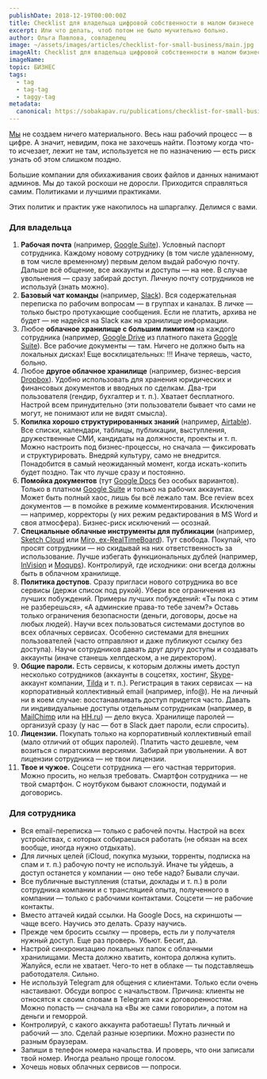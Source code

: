 ```yaml
---
publishDate: 2018-12-19T00:00:00Z
title: Checklist для владельца цифровой собственности в малом бизнесе
excerpt: Или что делать, чтоб потом не было мучительно больно.
author: Ольга Павлова, совладелец
image: ~/assets/images/articles/checklist-for-small-business/main.jpg
imageAlt: Checklist для владельца цифровой собственности в малом бизнесе
imageName:      
topic: БИЗНЕС
tags:
  - tag
  - tag-tag
  - taggy-tag
metadata:
  canonical: https://sobakapav.ru/publications/checklist-for-small-business
---
```



[Мы](https://sobakapav.ru/) не создаем ничего материального. Весь наш рабочий процесс — в цифре. А значит, невидим, пока не захочешь найти. Поэтому когда что-то исчезает, лежит не там, используется не по назначению — есть риск узнать об этом слишком поздно.

Большие компании для обихаживания своих файлов и данных нанимают админов. Мы до такой роскоши не доросли. Приходится справляться самим. Политиками и лучшими практиками.

Этих политик и практик уже накопилось на шпаргалку. Делимся с вами.

### Для владельца

1. **Рабочая почта** (например, [Google Suite](https://gsuite.google.com/)). Условный паспорт сотрудника. Каждому новому сотруднику (в том числе удаленному, в том числе временному) первым делом выдай рабочую почту. Дальше всё общение, все аккаунты и доступы — на нее. В случае увольнения — сразу забирай доступ. Личную почту сотрудников не используй (знать можно).
2. **Базовый чат команды** (например, [Slack](https://slack.com/)). Вся содержательная переписка по рабочим вопросам — в группах и каналах. В личке — только быстро протухающие сообщения. Если не платить, архива не будет — не надейся на Slack как на хранилище информации.
3. Любое **облачное хранилище с большим лимитом** на каждого сотрудника (например, [Google Drive](https://drive.google.com/) из платного пакета [Google Suite](https://gsuite.google.com/)). Все рабочие документы — там. Ничего не должно быть на локальных дисках! Еще восклицательных: !!! Иначе теряешь, часто, больно.
4. Любое **другое облачное хранилище** (например, бизнес-версия [Dropbox](https://www.dropbox.com/)). Удобно использовать для хранения юридических и финансовых документов и вводных по сделкам. Два-три пользователя (гендир, бухгалтер и т. п.). Хватает бесплатного. Настрой всем принудительно (эти пользователи бывает что сами не могут, не понимают или не видят смысла).
5. **Копилка хорошо структурированных знаний** (например, [Airtable](https://airtable.com/)). Все списки, календари, таблицы, публикации, выступления, дружественные СМИ, кандидаты на должности, проекты и т. п. Можно настроить под бизнес-процессы, но сначала — фиксировать и структурировать. Внедряй культуру, само не внедрится. Понадобится в самый неожиданный момент, когда искать-копить будет поздно. Так что лучше сразу и постоянно.
6. **Помойка документов** (тут [Google Docs](https://docs.google.com/) без особых вариантов). Только в платном [Google Suite](https://gsuite.google.com/) и только на рабочих аккаунтах. Может быть полный хаос, лишь бы всё лежало там. Все review всех документов — в помойке в режиме комментирования. Исключения — например, корректоры (у них режим редактирования в MS Word и своя атмосфера). Бизнес-риск исключений — осознай.
7. **Специальные облачные инструменты для публикации** (например, [Sketch Cloud](https://sketch.cloud/) или [Miro, ex-RealTimeBoard](https://miro.com/)). Тут свобода. Покупай, что просят сотрудники — но скидывай на них ответственность за использование. Лучше избегать функциональных дублей (например, [InVision](https://www.invisionapp.com/) и [Moqups](https://moqups.com/)). Контролируй, где исходники: они всегда должны быть в облачном хранилище.
8. **Политика доступов**. Сразу пригласи нового сотрудника во все сервисы (держи список под рукой). Убери все ограничения из лучших побуждений. Примеры лучших побуждений: «Ты пока с этим не разберешься», «А админские права-то тебе зачем?» Оставь только ограничения безопасности (деньги, договоры, досье на любых людей). Научи всех пользоваться системами доступов во всех облачных сервисах. Особенно системами для внешних пользователей (часто отправляют и даже публикуют ссылку без доступа). Научи сотрудников давать друг другу доступы и создавать аккаунты (иначе станешь хелпдеском, а не директором).
9. **Общие пароли.** Есть сервисы, к которым должны иметь доступ несколько сотрудников (аккаунты в соцсетях, хостинг, [Skype](https://www.skype.com/)-аккаунт компании, [Tilda](https://tilda.cc/) и т. п.). Регистрация в таких сервисах — на корпоративный коллективный email (например, info@). Не на личный ни в коем случае: восстанавливать доступ придется часто. Давать ли индивидуальные доступы отдельным сотрудникам (например, в [MailChimp](https://mailchimp.com/) или на [HH.ru](https://hh.ru/)) — дело вкуса. Хранилище паролей — организуй сразу (у нас — бот в Slack дает пароли, если спросить).
10. **Лицензии.** Покупать только на корпоративный коллективный email (мало отличий от общих паролей). Платить часто дешевле, чем возиться с пиратскими версиями. Забирай при увольнении. А вот лицензии сотрудника — не твои лицензии.
11. **Твое и чужое.** Соцсети сотрудника — его частная территория. Можно просить, но нельзя требовать. Смартфон сотрудника — не твой смартфон. С ноутбуком бывают сложности, подумай и договорись.

### Для сотрудника

- Вся email-переписка — только с рабочей почты. Настрой на всех устройствах, с которых собираешься работать (не обязан на всех вообще, иногда нужно отдыхать).
- Для личных целей (iCloud, покупка музыки, торренты, подписка на спам и т. п.) рабочую почту не используй. Иначе ты уйдешь, а доступ останется у компании — оно тебе надо? Бывали случаи.
- Все публичные выступления (статьи, доклады и т. п.) в роли сотрудника компании и с трансляцией опыта, полученного в компании — только с рабочими контактами. Соцсети — не рабочие контакты.
- Вместо аттачей кидай ссылки. На Google Docs, на скриншоты — чаще всего. Научись это делать. Сразу научись.
- Прежде чем бросить ссылку — проверь, есть ли у получателя нужный доступ. Еще раз проверь. Убьют. Бесит, да.
- Настрой синхронизацию локальных папок с облачными хранилищами. Места должно хватить, контора должна купить. Жалуйся, если не хватает. Чего-то нет в облаке — ты подставляешь работодателя. Сильно.
- Не используй Telegram для общения с клиентами. Только если очень настаивают. Обсуди вопрос с начальством. Причина: клиенты не относятся к своим словам в Telegram как к договоренностям. Можно попасть — сначала на «Вы же сами говорили», а потом на деньги и геморрой.
- Контролируй, с какого аккаунта работаешь! Путать личный и рабочий — зло. Сделай разные юзерпики. Можно разнести по разным браузерам.
- Запиши в телефон номера начальства. И проверь, что они записали твой номер. Иногда реально проще голосом.
- Хочешь новых облачных сервисов — попроси.
